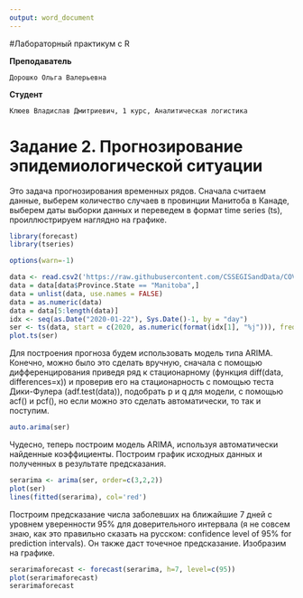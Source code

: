 ```yaml
---
output: word_document
---
```

#Лабораторный практикум c R

**Преподаватель**
```
Дорошко Ольга Валерьевна
```
**Студент**
```
Клюев Владислав Дмитриевич, 1 курс, Аналитическая логистика
```


# Задание 2. Прогнозирование эпидемиологической ситуации

Это задача прогнозирования временных рядов. Сначала считаем данные, выберем количество случаев в провинции Манитоба в Канаде, выберем даты выборки данных и переведем в формат time series (ts), проиллюстрируем наглядно на графике.
```r
library(forecast)
library(tseries)

options(warn=-1)

data <- read.csv2('https://raw.githubusercontent.com/CSSEGISandData/COVID-19/master/csse_covid_19_data/csse_covid_19_time_series/time_series_covid19_confirmed_global.csv',sep=',',stringsAsFactors = FALSE,header = TRUE)
data = data[data$Province.State == "Manitoba",]
data = unlist(data, use.names = FALSE)
data = as.numeric(data)
data = data[5:length(data)]
idx <- seq(as.Date("2020-01-22"), Sys.Date()-1, by = "day")
ser <- ts(data, start = c(2020, as.numeric(format(idx[1], "%j"))), frequency = 365)
plot.ts(ser)
```

Для построения прогноза будем использовать модель типа ARIMA. Конечно, можно было это сделать вручную, сначала с помощью дифференцирования приведя ряд к стационарному (функция diff(data, differences=x)) и проверив его на стационарность с помощью теста Дики-Фулера (adf.test(data)), подобрать p и q для модели, с помощью acf() и pcf(), но если можно это сделать автоматически, то так и поступим.
```r
auto.arima(ser)
```
Чудесно, теперь построим модель ARIMA, используя автоматически найденные коэффициенты. Построим график исходных данных и полученных в результате предсказания.
```r
serarima <- arima(ser, order=c(3,2,2))
plot(ser)
lines(fitted(serarima), col='red')
```

Построим предсказание числа заболевших на ближайшие 7 дней с уровнем уверенности 95% для доверительного интервала (я не совсем знаю, как это правильно сказать на русском: confidence level of 95% for prediction intervals). Он также даст точечное предсказание. Изобразим на графике.
```r
serarimaforecast <- forecast(serarima, h=7, level=c(95))
plot(serarimaforecast)
serarimaforecast
```